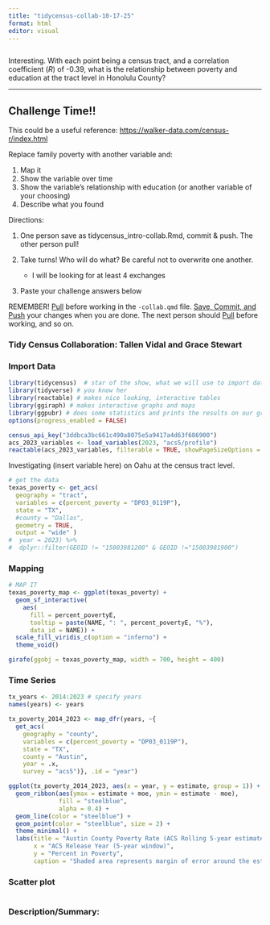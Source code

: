 ```yaml
---
title: "tidycensus-collab-10-17-25"
format: html
editor: visual
---
```


```         
```

Interesting. With each point being a census tract, and a correlation coefficient (*R*) of -0.39, what is the relationship between poverty and education at the tract level in Honolulu County?

------------------------------------------------------------------------

## Challenge Time!!

This could be a useful reference: <https://walker-data.com/census-r/index.html>

Replace family poverty with another variable and:

1.  Map it
2.  Show the variable over time
3.  Show the variable's relationship with education (or another variable of your choosing)
4.  Describe what you found

Directions:

1.  One person save as tidycensus_intro-collab.Rmd, commit & push. The other person pull!

2.  Take turns! Who will do what? Be careful not to overwrite one another.

    -   I will be looking for at least 4 exchanges

3.  Paste your challenge answers below

REMEMBER! [Pull]{.underline} before working in the `-collab.qmd` file. [Save, Commit, and Push]{.underline} your changes when you are done. The next person should [Pull]{.underline} before working, and so on.

### Tidy Census Collaboration: Tallen Vidal and Grace Stewart

### Import Data

```r
library(tidycensus)  # star of the show, what we will use to import data
library(tidyverse) # you know her
library(reactable) # makes nice looking, interactive tables
library(ggiraph) # makes interactive graphs and maps
library(ggpubr) # does some statistics and prints the results on our graphs
options(progress_enabled = FALSE)
```

```r
census_api_key("3ddbca3bc661c490a8075e5a9417a4d63f686900")
acs_2023_variables <- load_variables(2023, "acs5/profile")
reactable(acs_2023_variables, filterable = TRUE, showPageSizeOptions = TRUE, minRows = 10)
```

Investigating (insert variable here) on Oahu at the census tract level.

```r
# get the data
texas_poverty <- get_acs(
  geography = "tract",
  variables = c(percent_poverty = "DP03_0119P"),
  state = "TX",
  #county = "Dallas",
  geometry = TRUE,
  output = "wide" )
#  year = 2023) %>% 
#  dplyr::filter(GEOID != "15003981200" & GEOID !="15003981900")
```

### Mapping

```r
# MAP IT
texas_poverty_map <- ggplot(texas_poverty) +
  geom_sf_interactive(
    aes(
      fill = percent_povertyE,
      tooltip = paste(NAME, ": ", percent_povertyE, "%"),
      data_id = NAME)) +
  scale_fill_viridis_c(option = "inferno") +
  theme_void() 

girafe(ggobj = texas_poverty_map, width = 700, height = 400)
```

### Time Series

```r
tx_years <- 2014:2023 # specify years
names(years) <- years

tx_poverty_2014_2023 <- map_dfr(years, ~{
  get_acs(
    geography = "county",
    variables = c(percent_poverty = "DP03_0119P"),
    state = "TX",
    county = "Austin",
    year = .x,
    survey = "acs5")}, .id = "year")
```

```r
ggplot(tx_poverty_2014_2023, aes(x = year, y = estimate, group = 1)) + 
  geom_ribbon(aes(ymax = estimate + moe, ymin = estimate - moe), 
              fill = "steelblue",
              alpha = 0.4) + 
  geom_line(color = "steelblue") + 
  geom_point(color = "steelblue", size = 2) + 
  theme_minimal() + 
  labs(title = "Austin County Poverty Rate (ACS Rolling 5-year estimates)",
       x = "ACS Release Year (5-year window)",
       y = "Percent in Poverty",
       caption = "Shaded area represents margin of error around the estimate")
```

### Scatter plot

```r

```

### Description/Summary:

